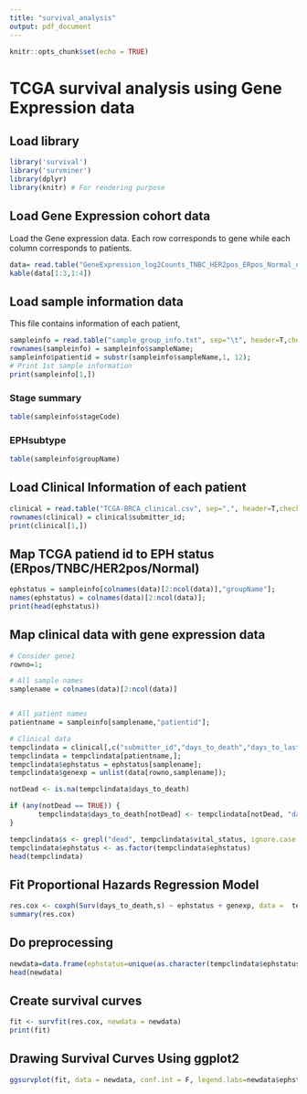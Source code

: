 ---
title: "survival_analysis"
output: pdf_document
---

```{r setup, include=FALSE}
knitr::opts_chunk$set(echo = TRUE)
```

# TCGA survival analysis using Gene Expression data

## Load library
```{r}
library('survival')
library('survminer')
library(dplyr)
library(knitr) # For rendering purpose
```

## Load Gene Expression cohort data
Load the Gene expression data. Each row corresponds to gene while each column corresponds to patients.
```{r}
data= read.table("GeneExpression_log2Counts_TNBC_HER2pos_ERpos_Normal_normalized.txt", sep="\t", header=T,check.names=F, stringsAsFactor=F)
kable(data[1:3,1:4])
```

## Load sample information data
This file contains information of each patient, 
```{r}
sampleinfo = read.table("sample_group_info.txt", sep="\t", header=T,check.names=F, stringsAsFactor=F)
rownames(sampleinfo) = sampleinfo$sampleName;
sampleinfo$patientid = substr(sampleinfo$sampleName,1, 12);
# Print 1st sample information
print(sampleinfo[1,])
```

### Stage summary
```{r}
table(sampleinfo$stageCode)
```


### EPHsubtype
```{r}
table(sampleinfo$groupName)
```

## Load Clinical Information of each patient
```{r}
clinical = read.table("TCGA-BRCA_clinical.csv", sep=",", header=T,check.names=F, stringsAsFactor=F)
rownames(clinical) = clinical$submitter_id;
print(clinical[1,])
```


## Map TCGA patiend id to EPH status (ERpos/TNBC/HER2pos/Normal)
```{r}
ephstatus = sampleinfo[colnames(data)[2:ncol(data)],"groupName"];
names(ephstatus) = colnames(data)[2:ncol(data)];
print(head(ephstatus))
```
## Map clinical data with gene expression data

```{r}
# Consider gene1
rowno=1;

# All sample names
samplename = colnames(data)[2:ncol(data)]


# All patient names
patientname = sampleinfo[samplename,"patientid"];

# Clinical data 
tempclindata = clinical[,c("submitter_id","days_to_death","days_to_last_follow_up","vital_status")];
tempclindata = tempclindata[patientname,];
tempclindata$ephstatus = ephstatus[samplename];
tempclindata$genexp = unlist(data[rowno,samplename]);

notDead <- is.na(tempclindata$days_to_death)

if (any(notDead == TRUE)) {
       tempclindata$days_to_death[notDead] <- tempclindata[notDead, "days_to_last_follow_up"]
}

tempclindata$s <- grepl("dead", tempclindata$vital_status, ignore.case = TRUE)
tempclindata$ephstatus <- as.factor(tempclindata$ephstatus)
head(tempclindata)
```


## Fit Proportional Hazards Regression Model
```{r}
res.cox <- coxph(Surv(days_to_death,s) ~ ephstatus + genexp, data =  tempclindata)
summary(res.cox)
```

## Do preprocessing
```{r}
newdata=data.frame(ephstatus=unique(as.character(tempclindata$ephstatus)), genexp = sapply(unique(as.character(tempclindata$ephstatus)), function(x) { filter(tempclindata, ephstatus==x) %>% select(genexp) %>% unlist %>% mean;}));
head(newdata)
```

## Create survival curves
```{r}
fit <- survfit(res.cox, newdata = newdata)
print(fit)
```

## Drawing Survival Curves Using ggplot2
```{r}
ggsurvplot(fit, data = newdata, conf.int = F, legend.labs=newdata$ephstatus,ggtheme = theme_minimal())
```








